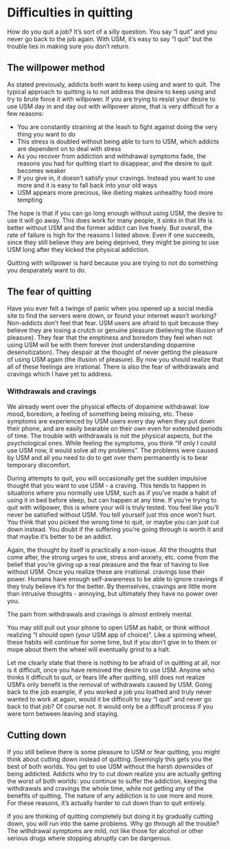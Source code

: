 # Difficulties in quitting
How do you quit a job? It's sort of a silly question. You say "I quit" and you never go back to the job again. With USM, it's easy to say "I quit" but the trouble lies in making sure you don't return.

## The willpower method
As stated previously, addicts both want to keep using and want to quit. The typical approach to quitting is to not address the desire to keep using and try to brute force it with willpower. If you are trying to resist your desire to use USM day in and day out with willpower alone, that is very difficult for a few reasons:

- You are constantly straining at the leash to fight against doing the very thing you want to do
- This stress is doubled without being able to turn to USM, which addicts are dependent on to deal with stress
- As you recover from addiction and withdrawal symptoms fade, the reasons you had for quitting start to disappear, and the desire to quit becomes weaker
- If you give in, it doesn't satisfy your cravings. Instead you want to use more and it is easy to fall back into your old ways
- USM appears more precious, like dieting makes unhealthy food more tempting

The hope is that if you can go long enough without using USM, the desire to use it will go away. This does work for many people, it sinks in that life is better without USM and the former addict can live freely. But overall, the rate of failure is high for the reasons I listed above. Even if one succeeds, since they still believe they are being deprived, they might be pining to use USM long after they kicked the physical addiction.

::: {.rmdnote data-latex=""}
Quitting with willpower is hard because you are trying to not do something you desparately want to do.
:::

## The fear of quitting
Have you ever felt a twinge of panic when you opened up a social media site to find the servers were down, or found your internet wasn't working? Non-addicts don't feel that fear. USM users are afraid to quit because they believe they are losing a crutch or genuine pleasure (believing the illusion of pleasure). They fear that the emptiness and boredom they feel when not using USM will be with them forever (not understanding dopamine desensitization). They despair at the thought of never getting the pleasure of using USM again (the illusion of pleasure). By now you should realize that all of these feelings are irrational. There is also the fear of withdrawals and cravings which I have yet to address.

### Withdrawals and cravings
We already went over the physical effects of dopamine withdrawal: low mood, boredom, a feeling of something being missing, etc. These symptoms are experienced by USM users every day when they put down their phone, and are easily bearable on their own even for extended periods of time. The trouble with withdrawals is not the physical aspects, but the psychological ones. While feeling the symptoms, you think "If only I could use USM now, it would solve all my problems". The problems were caused by USM and all you need to do to get over them permanently is to bear temporary discomfort. 

During attempts to quit, you will occasionally get the sudden impulsive thought that you want to use USM - a craving. This tends to happen in situations where you normally use USM, such as if you've made a habit of using it in bed before sleep, but can happen at any time. If you're trying to quit with willpower, this is where your will is truly tested. You feel like you'll never be satisfied without USM. You tell yourself just this once won't hurt. You think that you picked the wrong time to quit, or maybe you can just cut down instead. You doubt if the suffering you're going through is worth it and that maybe it's better to be an addict. 

Again, the thought by itself is practically a non-issue. All the thoughts that come after, the strong urges to use, stress and anxiety, etc. come from the belief that you're giving up a real pleasure and the fear of having to live without USM. Once you realize these are irrational. cravings lose their power. Humans have enough self-awareness to be able to ignore cravings if they truly believe it's for the better. By themselves, cravings are little more than intrusive thoughts - annoying, but ultimately they have no power over you. 

::: {.rmdnote data-latex=""}
The pain from withdrawals and cravings is almost entirely mental.
:::

You may still pull out your phone to open USM as habit, or think without realizing "I should open (your USM app of choice)". Like a spinning wheel, these habits will continue for some time, but if you don't give in to them or mope about them the wheel will eventually grind to a halt.

Let me clearly state that there is nothing to be afraid of in quitting at all, nor is it difficult, once you have removed the desire to use USM. Anyone who thinks it difficult to quit, or fears life after quitting, still does not realize USM's only benefit is the removal of withdrawals caused by USM. Going back to the job example, if you worked a job you loathed and truly never wanted to work at again, would it be difficult to say "I quit" and never go back to that job? Of course not. It would only be a difficult process if you were torn between leaving and staying.

## Cutting down
If you still believe there is some pleasure to USM or fear quitting, you might think about cutting down instead of quitting. Seemingly this gets you the best of both worlds. You get to use USM without the harsh downsides of being addicted. Addicts who try to cut down realize you are actually getting the worst of both worlds: you continue to suffer the addiction, keeping the withdrawals and cravings the whole time, while not getting any of the benefits of quitting. The nature of any addiction is to use more and more. For these reasons, it's actually harder to cut down than to quit entirely.

If you are thinking of quitting completely but doing it by gradually cutting down, you will run into the same problems. Why go through all the trouble? The withdrawal symptoms are mild, not like those for alcohol or other serious drugs where stopping abruptly can be dangerous. 
